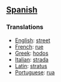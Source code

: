 ==[[Spanish]]==

===Translations===

*[[English]]: [[street]]
*[[French]]: [[rue]]
*[[Greek]]: [[hodos]]
*[[Italian]]: [[strada]]
*[[Latin]]: [[stratus]]
*[[Portuguese]]: [[rua]]